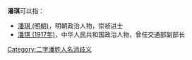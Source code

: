 '''潘琪'''可以指：
* [[潘琪_(明朝)|潘琪 (明朝)]]，明朝政治人物，崇祯进士
* [[潘琪_(1917年)|潘琪 (1917年)]]，中华人民共和国政治人物，曾任交通部副部长

{{disambig}}

[[Category:二字潘姓人名消歧义|Category:二字潘姓人名消歧义]]